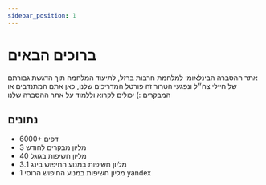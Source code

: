 ```yaml
---
sidebar_position: 1
---
```


# ברוכים הבאים
אתר ההסברה הבינלאומי למלחמת חרבות ברזל, לתיעוד המלחמה תוך הדגשת גבורתם של חיילי צה״ל ונפגעי הטרור
זה פורטל המדריכים שלנו, כאן אתם המתנדבים או המבקרים :) יכולים לקרוא וללמוד על אתר ההסברה שלנו

## נתונים

<DataSection />

- 6000+ דפים
- 3 מליון מבקרים לחודש
- 40 מליון חשיפות בגוגל
- 3.1 מליון חשיפות במנוע החיפוש בינג
- 1 מליון חשיפות במנוע החיפוש הרוסי yandex


<IconCardSection />
